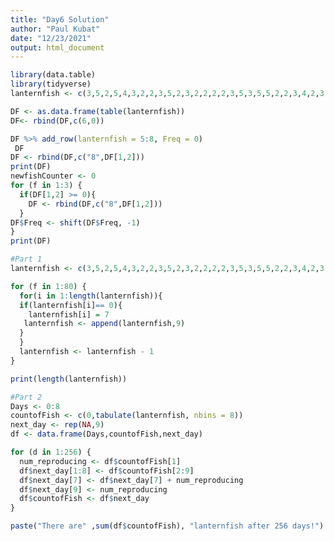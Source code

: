 ---
title: "Day6 Solution"
author: "Paul Kubat"
date: "12/23/2021"
output: html_document
---

```{r}
library(data.table)
library(tidyverse)
lanternfish <- c(3,5,2,5,4,3,2,2,3,5,2,3,2,2,2,2,3,5,3,5,5,2,2,3,4,2,3,5,5,3,3,5,2,4,5,4,3,5,3,2,5,4,1,1,1,5,1,4,1,4,3,5,2,3,2,2,2,5,2,1,2,2,2,2,3,4,5,2,5,4,1,3,1,5,5,5,3,5,3,1,5,4,2,5,3,3,5,5,5,3,2,2,1,1,3,2,1,2,2,4,3,4,1,3,4,1,2,2,4,1,3,1,4,3,3,1,2,3,1,3,4,1,1,2,5,1,2,1,2,4,1,3,2,1,1,2,4,3,5,1,3,2,1,3,2,3,4,5,5,4,1,3,4,1,2,3,5,2,3,5,2,1,1,5,5,4,4,4,5,3,3,2,5,4,4,1,5,1,5,5,5,2,2,1,2,4,5,1,2,1,4,5,4,2,4,3,2,5,2,2,1,4,3,5,4,2,1,1,5,1,4,5,1,2,5,5,1,4,1,1,4,5,2,5,3,1,4,5,2,1,3,1,3,3,5,5,1,4,1,3,2,2,3,5,4,3,2,5,1,1,1,2,2,5,3,4,2,1,3,2,5,3,2,2,3,5,2,1,4,5,4,4,5,5,3,3,5,4,5,5,4,3,5,3,5,3,1,3,2,2,1,4,4,5,2,2,4,2,1,4)

DF <- as.data.frame(table(lanternfish))
DF<- rbind(DF,c(6,0))

DF %>% add_row(lanternfish = 5:8, Freq = 0)
 DF
DF <- rbind(DF,c("8",DF[1,2]))
print(DF)
newfishCounter <- 0
for (f in 1:3) {
  if(DF[1,2] >= 0){
    DF <- rbind(DF,c("8",DF[1,2]))
  }
DF$Freq <- shift(DF$Freq, -1)
}
print(DF)
```

```{r}
#Part 1
lanternfish <- c(3,5,2,5,4,3,2,2,3,5,2,3,2,2,2,2,3,5,3,5,5,2,2,3,4,2,3,5,5,3,3,5,2,4,5,4,3,5,3,2,5,4,1,1,1,5,1,4,1,4,3,5,2,3,2,2,2,5,2,1,2,2,2,2,3,4,5,2,5,4,1,3,1,5,5,5,3,5,3,1,5,4,2,5,3,3,5,5,5,3,2,2,1,1,3,2,1,2,2,4,3,4,1,3,4,1,2,2,4,1,3,1,4,3,3,1,2,3,1,3,4,1,1,2,5,1,2,1,2,4,1,3,2,1,1,2,4,3,5,1,3,2,1,3,2,3,4,5,5,4,1,3,4,1,2,3,5,2,3,5,2,1,1,5,5,4,4,4,5,3,3,2,5,4,4,1,5,1,5,5,5,2,2,1,2,4,5,1,2,1,4,5,4,2,4,3,2,5,2,2,1,4,3,5,4,2,1,1,5,1,4,5,1,2,5,5,1,4,1,1,4,5,2,5,3,1,4,5,2,1,3,1,3,3,5,5,1,4,1,3,2,2,3,5,4,3,2,5,1,1,1,2,2,5,3,4,2,1,3,2,5,3,2,2,3,5,2,1,4,5,4,4,5,5,3,3,5,4,5,5,4,3,5,3,5,3,1,3,2,2,1,4,4,5,2,2,4,2,1,4)

for (f in 1:80) {
  for(i in 1:length(lanternfish)){
  if(lanternfish[i]== 0){
    lanternfish[i] = 7
   lanternfish <- append(lanternfish,9)
  }
  }
  lanternfish <- lanternfish - 1
}

print(length(lanternfish))
```

```{r}
#Part 2
Days <- 0:8
countofFish <- c(0,tabulate(lanternfish, nbins = 8))
next_day <- rep(NA,9)
df <- data.frame(Days,countofFish,next_day)

for (d in 1:256) {
  num_reproducing <- df$countofFish[1]
  df$next_day[1:8] <- df$countofFish[2:9]
  df$next_day[7] <- df$next_day[7] + num_reproducing
  df$next_day[9] <- num_reproducing
  df$countofFish <- df$next_day
}

paste("There are" ,sum(df$countofFish), "lanternfish after 256 days!")
```

